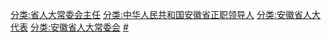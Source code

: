 [[分类:省人大常委会主任|分类:省人大常委会主任]]
[[分类:中华人民共和国安徽省正职领导人|分类:中华人民共和国安徽省正职领导人]]
[[分类:安徽省人大代表|分类:安徽省人大代表]]
[[分类:安徽省人大常委会|分类:安徽省人大常委会]]
[[分类:安徽省各级人大常委会主任|#]]
